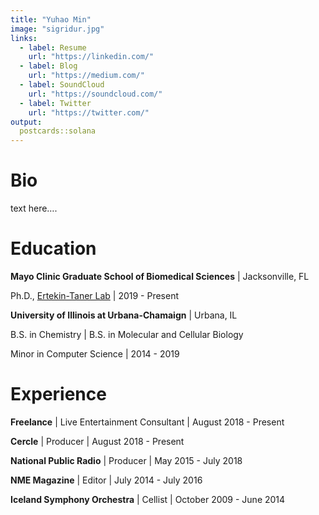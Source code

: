 ```yaml
---
title: "Yuhao Min"
image: "sigridur.jpg"
links:
  - label: Resume
    url: "https://linkedin.com/"
  - label: Blog
    url: "https://medium.com/"
  - label: SoundCloud
    url: "https://soundcloud.com/"
  - label: Twitter
    url: "https://twitter.com/"
output:
  postcards::solana
---
```

 
# Bio

text here....

# Education

**Mayo Clinic Graduate School of Biomedical Sciences** | Jacksonville, FL

Ph.D., [Ertekin-Taner Lab](https://www.mayo.edu/research/labs/genetics-of-alzheimers-disease-and-endophenotypes/overview) | 2019 - Present

**University of Illinois at Urbana-Chamaign** | Urbana, IL

B.S. in Chemistry | B.S. in Molecular and Cellular Biology

Minor in Computer Science | 2014 - 2019

# Experience

**Freelance** | Live Entertainment Consultant | August 2018 - Present

**Cercle** | Producer | August 2018 - Present

**National Public Radio** | Producer | May 2015 - July 2018

**NME Magazine** | Editor | July 2014 - July 2016

**Iceland Symphony Orchestra** | Cellist | October 2009 - June 2014
